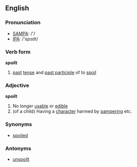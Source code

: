 ==English==
===Pronunciation===
*[[w:SAMPA|SAMPA]]: /'/
*[[w:IPA|IPA]]: /'spɔɪlt/

===Verb form===
'''spoilt'''
# [[past]] [[tense]] and [[past participle]] of to [[spoil]]
===Adjective===
'''spoilt'''
# No longer [[usable]] or [[edible]]
#(of a child) Having a [[character]] harmed by [[pamper]]ing etc.
===Synonyms===
*[[spoiled]]
===Antonyms===
*[[unspoilt]]